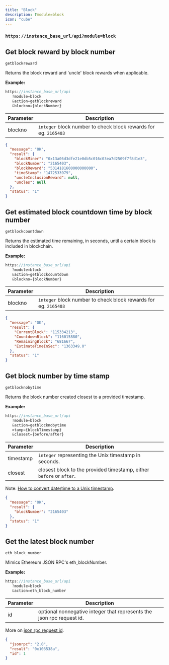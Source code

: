 ```yaml
---
title: "Block"
description: ?module=block
icon: "cube"
---
```


### `https://instance_base_url/api?module=block`

## Get block reward by block number

`getblockreward`

Returns the block reward and 'uncle' block rewards when applicable.

**Example:**

```javascript
https://instance_base_url/api
   ?module=block
   &action=getblockreward
   &blockno={blockNumber}
```

<Tabs>
<Tab title="Request Param">

| Parameter | Description                                                     |
| --------- | --------------------------------------------------------------- |
| blockno   | `integer` block number to check block rewards for eg. `2165403` |

</Tab>
<Tab title="Example Result">

```json
{
  "message": "OK",
  "result": {
    "blockMiner": "0x13a06d3dfe21e0db5c016c03ea7d2509f7f8d1e3",
    "blockNumber": "2165403",
    "blockReward": "5314181600000000000",
    "timeStamp": "1472533979",
    "uncleInclusionReward": null,
    "uncles": null
  },
  "status": "1"
}
```
</Tab>
</Tabs>

## Get estimated block countdown time by block number

`getblockcountdown`

Returns the estimated time remaining, in seconds, until a certain block is included in blockchain.

**Example:**

```javascript
https://instance_base_url/api
   ?module=block
   &action=getblockcountdown
   &blockno={blockNumber}
```


<Tabs>
<Tab title="Request Params">

| Parameter | Description                                                     |
| --------- | --------------------------------------------------------------- |
| blockno   | `integer` block number to check block rewards for eg. `2165403` |

</Tab>
<Tab title="Example Result">

```json
{
  "message": "OK",
  "result": {
    "CurrentBlock": "115334213",
    "CountdownBlock": "116015880",
    "RemainingBlock": "681667",
    "EstimateTimeInSec": "1363349.0"
  },
  "status": "1"
}
```
</Tab>
</Tabs>


## Get block number by time stamp

`getblocknobytime`

Returns the block number created closest to a provided timestamp.

**Example:**

```javascript
https://instance_base_url/api
   ?module=block
   &action=getblocknobytime
   ×tamp={blockTimestamp}
   &closest={before/after}
```

<Tabs>
<Tab title="Request Param">

| Parameter | Description                                                          |
| --------- | -------------------------------------------------------------------- |
| timestamp | `integer` representing the Unix timestamp in seconds.                |
| closest   | closest block to the provided timestamp, either `before` or `after`. |

Note: [How to convert date/time to a Unix timestamp](https://www.unixtimestamp.com/).

</Tab>
<Tab title="Example Result">

```json
{
  "message": "OK",
  "result": {
    "blockNumber": "2165403"
  },
  "status": "1"
}
```
</Tab>
</Tabs>

## Get the latest block number

`eth_block_number`

Mimics Ethereum JSON RPC's eth\_blockNumber.

**Example:**

```javascript
https://instance_base_url/api
   ?module=block
   &action=eth_block_number
```

<Tabs>
<Tab title="Request Params">

| Parameter | Description                                                           |
| --------- | --------------------------------------------------------------------- |
| id        | optional nonnegative integer that represents the json rpc request id. |

More on [json rpc request id](https://www.jsonrpc.org/specification).

</Tab>
<Tab title="Example Result">

```json
{
  "jsonrpc": "2.0",
  "result": "0x103538a",
  "id": 1
}
```
</Tab>
</Tabs>